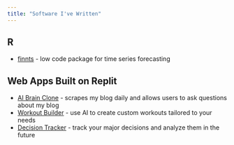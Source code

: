 ```yaml
---
title: "Software I've Written"
---
```


## R

-   [finnts](https://microsoft.github.io/finnts/) - low code package for time series forecasting

## Web Apps Built on Replit

- [AI Brain Clone](https://personal-blog-ai-chat-mftokic.replit.app/) - scrapes my blog daily and allows users to ask questions about my blog
- [Workout Builder](https://workout-builder-mftokic.replit.app/) - use AI to create custom workouts tailored to your needs
- [Decision Tracker](https://decision-tracker-mftokic.replit.app/login) - track your major decisions and analyze them in the future
